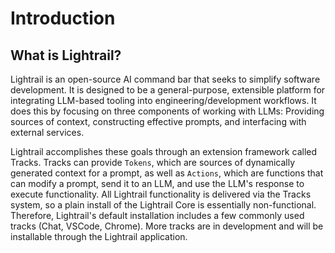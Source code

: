 # Introduction

## What is Lightrail?

Lightrail is an open-source AI command bar that seeks to simplify software development. It is designed to be a general-purpose, extensible platform for integrating LLM-based tooling into engineering/development workflows. It does this by focusing on three components of working with LLMs: Providing sources of context, constructing effective prompts, and interfacing with external services.

Lightrail accomplishes these goals through an extension framework called Tracks. Tracks can provide `Tokens`, which are sources of dynamically generated context for a prompt, as well as `Actions`, which are functions that can modify a prompt, send it to an LLM, and use the LLM's response to execute functionality. All Lightrail functionality is delivered via the Tracks system, so a plain install of the Lightrail Core is essentially non-functional. Therefore, Lightrail's default installation includes a few commonly used tracks (Chat, VSCode, Chrome). More tracks are in development and will be installable through the Lightrail application.